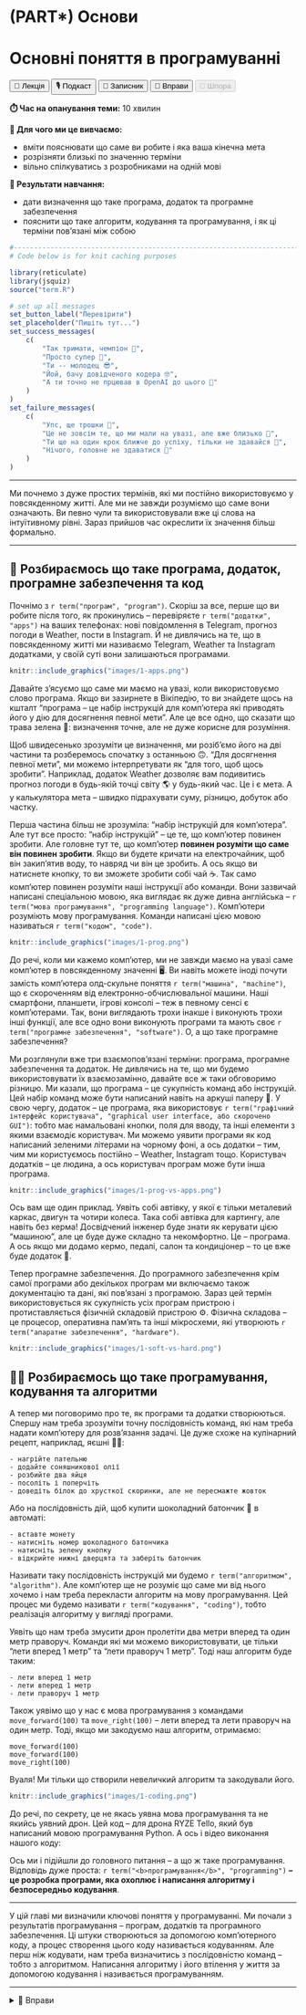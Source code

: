 # (PART\*) Основи {-}

# Основні поняття в програмуванні {#programming}

<div class="btn-group">
  <button class="lecture">🎥 Лекція</button>
  <button class="podcast">🎙️ Подкаст</button>
  <button class="notebook">📓 Записник</button>
  <button class="exercises" onclick="openDetailsById('programming_exercises');">🤸 Вправи</button>
  <button class="cheat" disabled>📝 Шпора</button>
</div>

**⏱️ Час на опанування теми:** 10 хвилин

**🤷 Для чого ми це вивчаємо:**

- вміти пояснювати що саме ви робите і яка ваша кінечна мета
- розрізняти близькі по значенню терміни
- вільно спілкуватись з розробниками на одній мові

**🔑 Результати навчання:**

- дати визначення що таке програма, додаток та програмне забезпечення
- пояснити що таке алгоритм, кодування та програмування, і як ці терміни пов'язані між собою

```r
#-------------------------------------------------------------------------------
# Code below is for knit caching purposes

library(reticulate)
library(jsquiz)
source("term.R")

# set up all messages 
set_button_label("Перевірити")
set_placeholder("Пишіть тут...")
set_success_messages(
    c(
        "Так тримати, чемпіон 🌟",
        "Просто супер 🤩",
        "Ти -- молодец 😎",
        "Йой, бачу довідченого кодера 🤓",
        "А ти точно не прцював в OpenAI до цього 🤖"
    )
)
set_failure_messages(
    c(
        "Упс, ще трошки 😬",
        "Це не зовсім те, що ми мали на увазі, але вже близько 🙊",
        "Ти ще на один крок ближче до успіху, тільки не здавайся 🚀",
        "Нічого, головне не здаватися 💪"
    )
)
```

---

Ми почнемо з дуже простих термінів, які ми постійно використовуємо у повсякденному житті. Але ми не завжди розуміємо що саме вони означають. Ви певно чули та використовували вже ці слова на інтуїтивному рівні. Зараз прийшов час окреслити їх значення більш формально.

---

## 📲 Розбираємось що таке програма, додаток, програмне забезпечення та код

Почнімо з `r term("програм", "program")`. Скоріш за все, перше що ви робите після того, як прокинулись -- перевіряєте `r term("додатки", "apps")` на ваших телефонах: нові повідомлення в Telegram, прогноз погоди в Weather, пости в Instagram. Й не дивлячись на те, що в повсякденному житті ми називаємо Telegram, Weather та Instagram додатками, у своїй суті вони залишаються програмами.

```r
knitr::include_graphics("images/1-apps.png")
```

Давайте з'ясуємо що саме ми маємо на увазі, коли використовуємо слово програма. Якщо ви зазирнете в Вікіпедію, то ви знайдете щось на кшталт "програма -- це набір інструкцій для комп'ютера які приводять його у дію для досягнення певної мети". Але це все одно, що сказати що трава зелена 🌱: визначення точне, але не дуже корисне для розуміння. 

Щоб швидесенько зрозуміти це визначення, ми розіб'ємо його на дві частини та розберемось спочатку з останньою 🙃. "Для досягнення певної мети", ми можемо інтерпретувати як "для того, щоб щось зробити". Наприклад, додаток Weather дозволяє вам подивитись прогноз погоди в будь-якій точці світу 🌎 у будь-який час. Це і є мета. А у калькулятора мета -- швидко підрахувати суму, різницю, добуток або частку.

Перша частина більш не зрозуміла: "набір інструкцій для комп'ютера". Але тут все просто: "набір інструкцій" -- це те, що комп'ютер повинен зробити. Але головне тут те, що комп'ютер **повинен розуміти що саме він повинен зробити**. Якщо ви будете кричати на електрочайник, щоб він закип'ятив воду, то навряд чи він це зробить. А ось якщо ви натиснете кнопку, то ви зможете зробити собі чай ☕. Так само комп'ютер повинен розуміти наші інструкції або команди. Вони зазвичай написані спеціальною мовою, яка виглядає як дуже дивна англійська -- `r term("мова програмування", "programming language")`. Комп'ютери розуміють мову програмування. Команди написані цією мовою називаться `r term("кодом", "code")`.

```r
knitr::include_graphics("images/1-prog.png")
```

До речі, коли ми кажемо комп'ютер, ми не завжди маємо на увазі саме комп'ютер в повсякденному значенні 🖥️. Ви навіть можете іноді почути замість комп'ютера олд-скульне поняття `r term("машина", "machine")`, що є скороченням від електронно-обчислювальної машини. Наші смартфони, планшети, ігрові консолі -- теж в певному сенсі є комп'ютерами. Так, вони виглядають трохи інакше і виконують трохи інші функції, але все одно вони виконують програми та мають своє `r term("програмне забезпечення", "software")`. О, а що таке програмне забезпечення? 

Ми розглянули вже три взаємопов'язані терміни: програма, програмне забезпечення та додаток. Не дивлячись на те, що ми будемо використовувати їх взаємозамінно, давайте все ж таки обговоримо різницю. Ми казали, що програма -- це сукупність команд або інструкцій. Цей набір команд може бути написаний навіть на аркуші паперу 📝. У свою чергу, додаток -- це програма, яка використовує `r term("графічний інтерфейс користувача", "graphical user interface, або скорочено GUI")`: тобто має намальовані кнопки, поля для вводу, та інші елементи з якими взаємодіє користувач. Ми можемо уявити програми як код написаний зеленими літерами на чорному фоні, а ось додатки -- тим, чим ми користуємось постійно -- Weather, Instagram тощо. Користувач додатків -- це людина, а ось користувач програм може бути інша програма.

```r
knitr::include_graphics("images/1-prog-vs-apps.png")
```

Ось вам ще один приклад. Уявіть собі автівку, у якої є тільки металевий каркас, двигун та чотири колеса. Така собі автівка для картингу, але навіть без керма! Досвідчений інженер буде знати як керувати цією "машиною", але це буде дуже складно та некомфортно. Це -- програма. А ось якщо ми додамо кермо, педалі, салон та кондиціонер -- то це вже буде додаток 🚗.

Тепер програмне забезпечення. До програмного забезпечення крім самої програми або декількох програм ми включаємо також документацію та дані, які пов'язані з програмою. Зараз цей термін використовується як сукупність усіх програм пристрою і протиставляється фізичній складовій пристрою ⚙️. Фізична складова -- це процесор, оперативна пам'ять та інші мікросхеми, які утворюють `r term("апаратне забезпечення", "hardware")`.

```r
knitr::include_graphics("images/1-soft-vs-hard.png")
```

## 🧑‍💻 Розбираємось що таке програмування, кодування та алгоритми

А тепер ми поговоримо про те, як програми та додатки створюються. Спершу нам треба зрозуміти точну послідовність команд, які нам треба надати комп'ютеру для розв'язання задачі. Це дуже схоже на кулінарний рецепт, наприклад, яєшні 🧑‍🍳:

```
- нагрійте пательню
- додайте соняшникової олії
- розбийте два яйця
- посоліть і поперчіть 
- доведіть білок до хрусткої скоринки, але не пересмажте жовток
```

Або на послідовність дій, щоб купити шоколадний батончик 🍫 в автоматі: 

```
- вставте монету
- натисніть номер шоколадного батончика
- натисніть зелену кнопку
- відкрийте нижні дверцята та заберіть батончик 
```

Називати таку послідовність інструкцій ми будемо `r term("алгоритмом", "algorithm")`. Але комп'ютер ще не розуміє що саме ми від нього хочемо і нам треба перекласти алгоритм на мову програмування. Цей процес ми будемо називати `r term("кодування", "coding")`, тобто реалізація алгоритму у вигляді програми.

Уявіть що нам треба змусити дрон пролетіти два метри вперед та один метр праворуч. Команди які ми можемо використовувати, це тільки "лети вперед 1 метр" та "лети праворуч 1 метр". Тоді наш алгоритм буде таким:

```
- лети вперед 1 метр
- лети вперед 1 метр
- лети праворуч 1 метр
```

Також уявімо що у нас є мова програмування з командами `move_forward(100)` та `move_right(100)` -- лети вперед та лети праворуч на один метр. Тоді, якщо ми закодуємо наш алгоритм, отримаємо: 

```
move_forward(100)
move_forward(100)
move_right(100)
```

Вуаля! Ми тільки що створили невеличкий алгоритм та закодували його.

```r
knitr::include_graphics("images/1-coding.png")
```

До речі, по секрету, це не якась уявна мова програмування та не якийсь уявний дрон. Цей код -- для дрона RYZE Tello, який був написаний мовою програмування Python. А ось і відео виконання нашого коду:

Ось ми і підійшли до головного питання -- а що ж таке програмування. Відповідь дуже проста: `r term("<b>програмування</b>", "programming")` **-- це розробка програми, яка охоплює і написання алгоритму і безпосередньо кодування**. 

---

У цій главі ми визначили ключові поняття у програмуванні. Ми почали з результатів програмування -- програм, додатків та програмного забезпечення. Ці штуки створюються за допомогою комп'ютерного коду, а процес створення цього коду називається кодуванням. Але перш ніж кодувати, нам треба визначитись з послідовністю команд -- тобто з алгоритмом. Написання алгоритму і його втілення у життя за допомогою кодування і називається програмуванням. 

---

<details id="programming_exercises">
<summary>🤸 Вправи</summary>

```r
generate_bucket_quiz(
    question = "1. Перетягніть об'єкти до відповідних кошиків 🧺:",
    elements = c(
        "Операційна система" = "Програмне забезпечення",
        "Процесор" = "Апаратне забезпечення",
        "Додаток Chrome" = "Програмне забезпечення",
        "Клавіатура" = "Апаратне забезпечення",
        "Сукупність усіх файлів" = "Програмне забезпечення"
    ),
    buckets = c("Програмне забезпечення", "Апаратне забезпечення")
)
```

```r
question <- paste(
    "2. Уявіть, що ви працюєте над новим поколінням роверу",
    "<a href='https://uk.wikipedia.org/wiki/К%27юріосіті'>К'юріосіті</a>.",
    "Ви почали з того, що написали на аркущі паперу послідовність дій для",
    "роботизованної руки, щоб та підхопила Марсіанську каменюку.",
    "Іншими словами ви... 💬"
)

between <-
    '<img src = "https://raw.githubusercontent.com/trye-io/pyua/main/images/1-curiosity.png"/>'

generate_options_quiz(
    question = question,
    answers = c(
        "Закодували алгоритм" = FALSE,
        "Написали алгоритм" = TRUE,
        "Розробили додаток" = FALSE
    ),
    between = between,
    allow_multiple_answers = FALSE
)
```

```r
generate_arrange_quiz(
    question = "3. Розташуйте дії у правильному порядку 🥪:",
    elements = c(
        "Взяти сендвіч" = 2,
        "Відкрити холодильник" = 1, 
        "Закрити холодильник" = 3
    )
)
```
```r
generate_options_quiz(
    question = "4. Які твердження відносяться до додатків 📱:",
    answers = c(
        "Мають кнопки та поля для вводу" = TRUE,
        "Можуть бути написані на аркуші паперу" = FALSE,
        "Призначені для використання користувачем" = TRUE,
        "Написані мовою програмування" = TRUE
    ),
    allow_multiple_answers = TRUE
)
```

</details>

<!-- У цій главі ми познайомимось з такими визначеннями, як програма та алгоритм, та розберемося із поняттями програмування та кодування.  -->




<!-- У цій главі ми розберемося з такими поняттями як програмування, кодування, алгоритм та програма. Ці поняття досить широкі та абстрактні, тому ми наведемо велику кількість прикладів.  -->

<!-- ## Що таке комп'ютерна програмне забезпечення, програма та додаток?  -->

<!-- ## Що таке алгоритм, кодування та програмування?  -->



<!-- Якшо ви коли-небудь готували чи спостерігали як хтось готує, вам не складно буде зрозуміти термінологію пов'язану з програмуванням.  -->


<!-- Ви коли-небудь налаштовували будильник чи використовували калькулятор? Якщо так, то у мене для вас є гарні новини -- ви вже програмували в своєму житті. І не важливо що ви використовували фізичний девайс або додаток на телефоні, головне що ви **надавали команди вашому пристрою в певному порядку**. -->



<!-- Алгоритм -- послідовність точних інструкцій, які використовуються для вирішення якоїсь проблеми чи розв'язання задачі. -->

<!-- Код --  послідовність точних інструкція які написанні мовою яку розуміє комп'ютер.  -->

<!-- Кодування -- реалізація алгорітму у вигляді программи, або іншими словами переклад алгоритму на мову, яку розуміють компьютери.  -->

<!-- Програмування -- процес проектування, написання, тестування, зневадження і підтримки комп'ютерних програм. -->

<!-- У вужчому значенні програмування розглядається як кодування — реалізація у вигляді програми одного чи кількох взаємопов'язаних алгоритмів (у сучасних умовах це здійснюється з застосуванням мов програмування). У ширшому сенсі процес програмування охоплює і створення, тобто розробку, алгоритмів, і аналіз потреб майбутніх користувачів програмного забезпечення. -->

<!-- У широкому значенні програмування використовується у значенні створення програми дій або алгоритмів та навчання людей або пристроїв діяти за алгоритмами. -->

<!-- Computer programming is the process of performing a particular computation (or more generally, accomplishing a specific computing result), usually by designing and building an executable computer program. -->


<!-- * Комп'ютерний код пишеться у текстовому редакторі. -->
<!-- Компьютерний код --  -->


<!-- Давайте зробимо крок назад. Все починається не з програмування чи коду, а саме з проблеми, яку треба вирішити. Ви приходите в магазин і вам треба купити два подарунки. Ви невпевнені чи вистачить вам грошей, тому вам треба порахувати суму цін цих подарунки. Якщо ці числа не великі, то ви можете додати їх у голові або навіть порахувати в стовпчик. Проте, рахувати, наприклад в стовпчик не дуже швидко, та й рахувати суму скоріш за все ви будете досить часто. А що до віднімання, множення чи ділення? Ці операції вам теж знадобляться. І десь ось так люди прийшли до того, що їм потрібен калькулятор. -->







<!-- * Кодування  -->
<!-- * Аглоритм  -->
<!-- * Комп'ютера программа або додаток (app) -->
<!-- * мови програмування -->
<!-- * процес який треба автоматизувати -->

<!-- * Код -- це перелік команд у текстовому форматі -->
